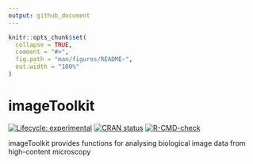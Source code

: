 ```yaml
---
output: github_document
---
```


<!-- README.md is generated from README.Rmd. Please edit that file -->

```r
knitr::opts_chunk$set(
  collapse = TRUE,
  comment = "#>",
  fig.path = "man/figures/README-",
  out.width = "100%"
)
```

# imageToolkit

<!-- badges: start -->
[![Lifecycle: experimental](https://img.shields.io/badge/lifecycle-experimental-orange.svg)](https://lifecycle.r-lib.org/articles/stages.html#experimental)
[![CRAN status](https://www.r-pkg.org/badges/version/imageToolkit)](https://CRAN.R-project.org/package=imageToolkit)
[![R-CMD-check](https://github.com/beansprout88/imageToolkit/actions/workflows/R-CMD-check.yaml/badge.svg)](https://github.com/beansprout88/imageToolkit/actions/workflows/R-CMD-check.yaml)
<!-- badges: end -->

imageToolkit provides functions for analysing biological image data from high-content microscopy
